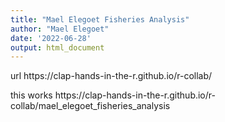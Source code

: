 ```yaml
---
title: "Mael Elegoet Fisheries Analysis"
author: "Mael Elegoet"
date: '2022-06-28'
output: html_document
---
```


url https://clap-hands-in-the-r.github.io/r-collab/

this works 
https://clap-hands-in-the-r.github.io/r-collab/mael_elegoet_fisheries_analysis

```r

```

